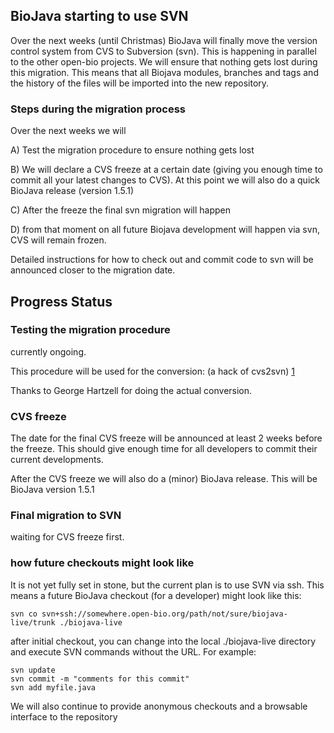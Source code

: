 ==BioJava starting to use SVN==


Over the next weeks (until Christmas) BioJava will finally move the version control system from 
CVS to Subversion (svn).  This is happening in parallel to the other open-bio projects. We will 
ensure that nothing gets lost during this migration. This means that all Biojava modules, branches 
and tags and the history of the files will be imported into the new repository.

===Steps during the migration process===

Over the next weeks we will

A) Test the migration procedure to ensure nothing gets lost

B) We will declare a CVS freeze at a certain date (giving you enough time to commit all your latest changes to CVS). At this point we will also do a quick BioJava release (version 1.5.1)

C) After the freeze the final svn migration will happen

D) from that moment on all future Biojava development will happen via svn, CVS will remain frozen.


Detailed instructions for how to check out and commit code to svn will be announced closer to the migration date.

==Progress Status==

=== Testing the migration procedure ===
currently ongoing.

This procedure will be used for the conversion: (a hack of cvs2svn)
[http://hoopajoo.net/misc/converting_to_svn.html]

Thanks to George Hartzell for doing the actual conversion.

=== CVS freeze ===

The date for the final CVS freeze will be announced at least 2 weeks before the freeze. This should give enough time
for all developers to commit their current developments.

After the CVS freeze we will also do a (minor) BioJava release. This will be BioJava version 1.5.1

=== Final migration to SVN ===

waiting for CVS freeze first.

=== how future checkouts might look like ===

It is not yet fully set in stone, but the current plan is to use SVN via ssh. 
This means a future BioJava checkout (for a developer) might look like this:

 svn co svn+ssh://somewhere.open-bio.org/path/not/sure/biojava-live/trunk ./biojava-live

after initial checkout, you can change into the local ./biojava-live directory and execute SVN commands without the URL. For example:

 svn update
 svn commit -m "comments for this commit"
 svn add myfile.java


We will also continue to provide anonymous checkouts and a browsable interface to the repository